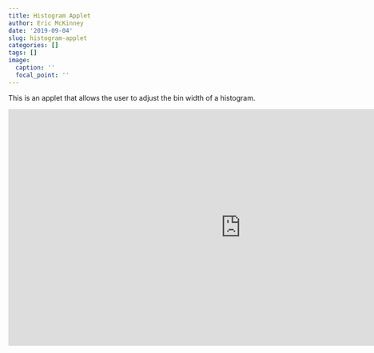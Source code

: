 ```yaml
---
title: Histogram Applet
author: Eric McKinney
date: '2019-09-04'
slug: histogram-applet
categories: []
tags: []
image:
  caption: ''
  focal_point: ''
---
```


This is an applet that allows the user to adjust the bin width of a histogram.

<iframe scrolling="no" title="Histogram with adjustable bin width." src="https://www.geogebra.org/material/iframe/id/kvtbsyze/width/930/height/474/border/888888/sfsb/true/smb/false/stb/false/stbh/false/ai/false/asb/false/sri/true/rc/false/ld/false/sdz/false/ctl/false" width="930px" height="474px" style="border:0px;" allowfullscreen> </iframe>